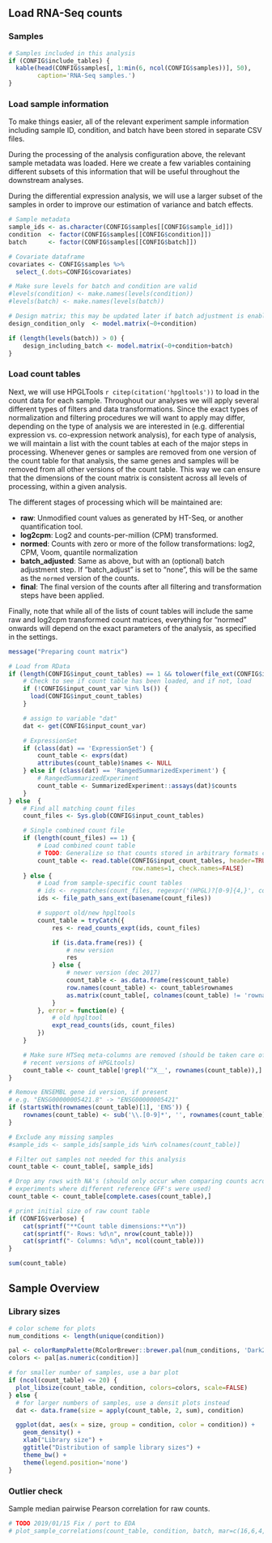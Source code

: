 <!--
1. Library dependencies:
- knitcitations
- tools
- hpgltools

2. Shared manuscript code dependencies:
- count_tables.R

3. CONFIG dependencies
- include_tables
- samples
- condition
- batch
- covariates
- sample_id
- use_cache
- input_count_tables
-->

Load RNA-Seq counts
-------------------

### Samples

```r
# Samples included in this analysis
if (CONFIG$include_tables) {
  kable(head(CONFIG$samples[, 1:min(6, ncol(CONFIG$samples))], 50), 
        caption='RNA-Seq samples.')
}
```

### Load sample information

To make things easier, all of the relevant experiment sample information
including sample ID, condition, and batch have been stored in separate CSV
files.

During the processing of the analysis configuration above, the relevant
sample metadata was loaded. Here we create a few variables containing different
subsets of this information that will be useful throughout the downstream
analyses.

During the differential expression analysis, we will use a larger subset of the
samples in order to improve our estimation of variance and batch effects.

```r
# Sample metadata
sample_ids <- as.character(CONFIG$samples[[CONFIG$sample_id]])
condition  <- factor(CONFIG$samples[[CONFIG$condition]])
batch      <- factor(CONFIG$samples[[CONFIG$batch]])

# Covariate dataframe
covariates <- CONFIG$samples %>% 
  select_(.dots=CONFIG$covariates)

# Make sure levels for batch and condition are valid
#levels(condition) <- make.names(levels(condition))
#levels(batch) <- make.names(levels(batch))

# Design matrix; this may be updated later if batch adjustment is enabled
design_condition_only  <- model.matrix(~0+condition)

if (length(levels(batch)) > 0) {
    design_including_batch <- model.matrix(~0+condition+batch)
}
```

### Load count tables

Next, we will use HPGLTools `r citep(citation('hpgltools'))` to load in the count
data for each sample. Throughout our analyses we will apply several different
types of filters and data transformations.  Since the exact types of
normalization and filtering procedures we will want to apply may differ,
depending on the type of analysis we are interested in (e.g.  differential
expression vs. co-expression network analysis), for each type of analysis, we
will maintain a list with the count tables at each of the major steps in
processing. Whenever genes or samples are removed from one version of the count
table for that analysis, the same genes and samples will be removed from all
other versions of the count table. This way we can ensure that the dimensions
of the count matrix is consistent across all levels of processing, within a
given analysis.

The different stages of processing which will be maintained are:

- **raw**: Unmodified count values as generated by HT-Seq, or another
   quantification tool.
- **log2cpm**: Log2 and counts-per-million (CPM) transformed.
- **normed**: Counts with zero or more of the follow transformations: log2,
  CPM, Voom, quantile normalization
- **batch_adjusted**: Same as above, but with an (optional) batch adjustment
  step. If "batch_adjust" is set to "none", this will be the same as the
  `normed` version of the counts.
- **final**: The final version of the counts after all filtering and
  transformation steps have been applied.

Finally, note that while all of the lists of count tables will include the same
raw and log2cpm transformed count matrices, everything for "normed" onwards
will depend on the exact parameters of the analysis, as specified in the
settings.

```r
message("Preparing count matrix")

# Load from RData
if (length(CONFIG$input_count_tables) == 1 && tolower(file_ext(CONFIG$input_count_tables)) %in% c('rda', 'rdata')) {
    # Check to see if count table has been loaded, and if not, load
    if (!CONFIG$input_count_var %in% ls()) {
      load(CONFIG$input_count_tables)
    }

    # assign to variable "dat"
    dat <- get(CONFIG$input_count_var)

    # ExpressionSet
    if (class(dat) == 'ExpressionSet') {
        count_table <- exprs(dat)
        attributes(count_table)$names <- NULL
    } else if (class(dat) == 'RangedSummarizedExperiment') {
        # RangedSummarizedExperiment
        count_table <- SummarizedExperiment::assays(dat)$counts
    }
} else  {
    # Find all matching count files
    count_files <- Sys.glob(CONFIG$input_count_tables)

    # Single combined count file
    if (length(count_files) == 1) {
        # Load combined count table
        # TODO: Generalize so that counts stored in arbitrary formats can be loaded
        count_table <- read.table(CONFIG$input_count_tables, header=TRUE,
                                  row.names=1, check.names=FALSE) 
    } else {
        # Load from sample-specific count tables
        # ids <- regmatches(count_files, regexpr('(HPGL)?[0-9]{4,}', count_files))
        ids <- file_path_sans_ext(basename(count_files))

        # support old/new hpgltools
        count_table = tryCatch({
            res <- read_counts_expt(ids, count_files)

            if (is.data.frame(res)) { 
                # new version
                res
            } else {
                # newer version (dec 2017)
                count_table <- as.data.frame(res$count_table)
                row.names(count_table) <- count_table$rownames
                as.matrix(count_table[, colnames(count_table) != 'rownames'])
            }
        }, error = function(e) {
            # old hpgltool
            expt_read_counts(ids, count_files)
        })
    }

    # Make sure HTSeq meta-columns are removed (should be taken care of in
    # recent versions of HPGLtools)
    count_table <- count_table[!grepl('^X__', rownames(count_table)),]
}

# Remove ENSEMBL gene id version, if present
# e.g. "ENSG00000005421.8" -> "ENSG00000005421"
if (startsWith(rownames(count_table)[1], 'ENS')) {
    rownames(count_table) <- sub('\\.[0-9]*', '', rownames(count_table))
}

# Exclude any missing samples
#sample_ids <- sample_ids[sample_ids %in% colnames(count_table)]

# Filter out samples not needed for this analysis
count_table <- count_table[, sample_ids]

# Drop any rows with NA's (should only occur when comparing counts across
# experiments where different reference GFF's were used)
count_table <- count_table[complete.cases(count_table),]

# print initial size of raw count table
if (CONFIG$verbose) {
    cat(sprintf("**Count table dimensions:**\n"))
    cat(sprintf("- Rows: %d\n", nrow(count_table)))
    cat(sprintf("- Columns: %d\n", ncol(count_table)))
}
```

```r
sum(count_table)
```

Sample Overview
---------------

### Library sizes

```r
# color scheme for plots
num_conditions <- length(unique(condition))

pal <- colorRampPalette(RColorBrewer::brewer.pal(num_conditions, 'Dark2'))(num_conditions)
colors <- pal[as.numeric(condition)]

# for smaller number of samples, use a bar plot
if (ncol(count_table) <= 20) {
  plot_libsize(count_table, condition, colors=colors, scale=FALSE)
} else {
  # for larger numbers of samples, use a densit plots instead
  dat <- data.frame(size = apply(count_table, 2, sum), condition)

  ggplot(dat, aes(x = size, group = condition, color = condition)) +
    geom_density() +
    xlab("Library size") +
    ggtitle("Distribution of sample library sizes") +
    theme_bw() +
    theme(legend.position='none')
}
```

### Outlier check

Sample median pairwise Pearson correlation for raw counts.

```r
# TODO 2019/01/15 Fix / port to EDA
# plot_sample_correlations(count_table, condition, batch, mar=c(16,6,4,6))
```

